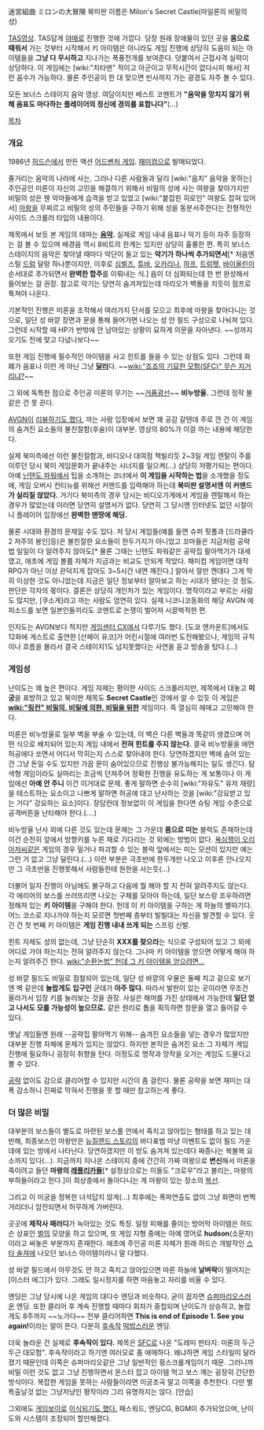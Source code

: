 迷宮組曲 ミロンの大冒険
북미판 이름은 Milon's Secret Castle(마일론의 비밀의 성)

{{{#!html
 <object width="420" height="315"><param name="movie" value="http://www.youtube.com/v/fj6r4lff0-o?version=3&amp;hl=ko_KR"></param><param name="allowFullScreen" value="true"></param><param name="allowscriptaccess" value="always"></param><embed src="http://www.youtube.com/v/fj6r4lff0-o?version=3&amp;hl=ko_KR" type="application/x-shockwave-flash" width="420" height="315" allowscriptaccess="always" allowfullscreen="true"></embed></object>}}}
[[TAS]]영상. TAS답게 [[야매]]로 진행한 것에 가깝다. 당장 원래 장애물이 있던 곳을 '''몸으로 때워서''' 가는 것부터 시작해서 키 아이템은 아니라도 게임 진행에 상당히 도움이 되는 아이템들을 '''그냥 다 무시하고''' 지나가는 폭풍전개를 보여준다.  덧붙여서 근접사격 실력이 상당하다. 이 게임에는 [wiki:"치타맨" 적이고 아군이고 무적시간이 없다시피 해서] 저런 꼼수가 가능하다. 물론 주인공이 한 대 맞으면 빈사까지 가는 광경도 자주 볼 수 있다.

{{{#!html
<object width="420" height="315"><param name="movie" value="http://www.youtube.com/v/gALG3VPv2nE?hl=ko_KR&amp;version=3"></param><param name="allowFullScreen" value="true"></param><param name="allowscriptaccess" value="always"></param><embed src="http://www.youtube.com/v/gALG3VPv2nE?hl=ko_KR&amp;version=3" type="application/x-shockwave-flash" width="420" height="315" allowscriptaccess="always" allowfullscreen="true"></embed></object>}}}
모든 보너스 스테이지 음악 영상. 여담이지만 베스트 코멘트가 '''"음악을 망치지 않기 위해 음표도 마다하는 플레이어의 정신에 경의를 표합니다"'''(...)

[[목차]]

=== 개요 ===
1986년 [[허드슨]]에서 만든 액션 [[어드벤처 게임]]. [[패미컴]]으로 발매되었다. 

줄거리는 음악의 나라에 사는, 그러나 다른 사람들과 달리 [wiki:"음치" 음악을 못하는] 주인공인 미론이 자신의 고민을 해결하기 위해서 비밀의 성에 사는 여왕을 찾아가지만 비밀의 성은 웬 악마들에게 습격을 받고 있었고 [wiki:"붙잡힌 히로인" 여왕도 잡혀 있어서] [[마왕]]을 무찌르고 비밀의 성의 주민들을 구하기 위해 성을 동분서주한다는 전형적인 사이드 스크롤러 타입의 내용이다.

제목에서 보듯 본 게임의 테마는 '''[[음악]].''' 실제로 게임 내내 음표나 악기 등이 자주 등장하는 걸 볼 수 있으며 배경음 역시 8비트의 한계는 있지만 상당히 훌륭한 편. 특히 보너스 스테이지의 음악은 찾아낼 때마다 악단이 들고 있는 '''악기가 하나씩 추가되면서'''[* 처음엔 스틸 [[드럼]] 달랑 하나뿐이지만, 이후로 [[심벌즈]], [[튜바]], [[오카리나]], [[하프]], [[트럼펫]], [[바이올린]]이 순서대로 추가되면서 '''완벽한 합주'''를 이뤄내는 식.] 음이 더 심화되는데 한 번 완성해서 들어보는 걸 권장. 참고로 악기는 당연히 숨겨져있는데 마리오가 벽돌을 치듯이 점프로 툭쳐야 나온다.

기본적인 진행은 미론을 조작해서 여러가지 단서를 모으고 최후에 마왕을 찾아다니는 것으로, 일단 성 바깥 장면과 문을 통해 들어가면 나오는 성 안 필드 구성으로 나눠져 있다. 그런데 시작할 때 HP가 반밖에 안 남아있는 상황이 묘하게 의문을 자아낸다. ~~성까지 오기도 전에 맞고 다녔나보다~~

또한 게임 진행에 필수적인 아이템을 사고 힌트를 들을 수 있는 상점도 있다. 그런데 화폐가 음표나 이런 게 아닌 그냥 '''[[달러]]'''다. ~~[[wiki:"죠죠의 기묘한 모험(SFC)" 무슨 지거리냐?]]~~

그 외에 독특한 점으로 주인공 미론의 무기는 ~~[[거품광선]]~~ '''비누방울.''' 그런데 정작 불 같은 건 못 끈다.

[[AVGN]]이 [http://www.youtube.com/watch?v=kMz7JkVplpM 리뷰하기도 했다.] 까는 사람 입장에서 보면 꽤 공감 갈텐데 주로 깐 건 이 게임의 숨겨진 요소들의 불친절함(후술)이 대부분. 영상의 80%가 이걸 까는 내용에 해당한다.

실제 북미측에선 이런 불친절함과, 비디오나 대여점 책빌리듯 2~3일 게임 렌탈이 주를 이루던 당시 북미 게임문화가 끝내주는 시너지를 일으켜(...) 상당히 저평가되는 편이다. 아예 [[닌텐도 파워]]에서 팁을 소개하는 코너에서 '''이 게임을 시작하는 법'''을 소개했을 정도에, 게임 오버시 컨티뉴를 위해선 커맨드를 입력해야 하는데 '''북미판 설명서엔 이 커맨드가 실리질 않았다.''' 거기다 북미측의 경우 당시는 비디오가게에서 게임을 렌탈해서 하는 경우가 많았는데 이러면 당연히 설명서가 없다. 당연히 그 당시엔 인터넷도 없던 시절이니 플레이어 입장에선 '''완벽한 맨땅에 해딩.'''

물론 시대와 환경의 문제일 수도 있다. 저 당시 게임들(예를 들면 슈퍼 핏폴과 [드라큘라 2 저주의 봉인]등)은 불친절한 요소들이 한두가지가 아니었고 꼬마들은 지금처럼 공략법 일일이 다 알려주지 않아도[* 물론 그때는 닌텐도 파워같은 공략집 팔아먹기가 대세였고, 애초에 게임 볼륨 자체가 지금과는 비교도 안되게 작았다. 패미컴 게임이면 대작 RPG가 아닌 이상 끈덕지게 잡아도 3~5시간 내면 깨진다.] 알아서 잘만 깬데다 그게 딱히 이상한 것도 아니었는데 지금은 일단 정보부터 알아보고 하는 시대가 됐다는 것 정도. 판단은 각자의 몫이다. 결론은 상당히 개인차가 있는 게임이다. 명작이라고 부르는 사람도 많지만, [쿠소게]라고 까는 사람도 엄연히 있다. 실제 니코니코동화의 해당 AVGN 에피소드를 보면 일본인들끼리도 코멘트로 논쟁이 벌어져 시끌벅적한 편.

인지도는 AVGN보다 적지만 [[게임센터 CX]]에서 다루기도 했다. [도쿄 엔카운트]에서도 12화에 게스트로 출연한 [산페이 유코]가 어린시절에 여러번 도전해봤으나, 게임의 규칙이나 흐름을 몰라서 결국 스테이지1도 넘지못했다는 사연을 듣고 방송을 탔다.(...)
=== 게임성 ===
난이도는 꽤 높은 편이다. 게임 자체는 평이한 사이드 스크롤러지만, 제목에서 대놓고 '''미궁'''을 표방하고 있고 북미판 제목도 '''Secret Castle'''인 것에서 알 수 있듯 이 게임은 '''[[wiki:"링컨" 비밀의, 비밀에 의한, 비밀을 위한]]''' 게임이다. 즉 열심히 헤매고 고민해야 한다.

미론은 비누방울로 일부 벽을 부술 수 있는데, 이 벽은 다른 벽들과 똑같이 생겼으며 어떤 식으로 배치되어 있는지 게임 내에서 '''전혀 힌트를 주지 않는다.''' 결국 비누방울을 애먼 허공에다 쏘면서 어디서 막히는지 스스로 찾아내야 한다. 당연하겠지만 벽에 숨어 있는 건 그냥 돈일 수도 있지만 가끔 문이 숨어있으므로 진행상 불가능해지는 일도 생긴다. 탐색형 게임이라도 실마리는 조금씩 던져주어 정확한 진행을 유도하는 게 보통이나 이 게임에선 '''아예 안 주니''' 이건 이거대로 문제. 좋게 말하면 순수히 [wiki:"자유도" 유저 재량]을 테스트하는 요소이고 나쁘게 말하면 허공에 대고 난사하는 것을 [wiki:"강요받고 있는 거다" 강요하는 요소]이다. 장담컨데 정보없이 이 게임을 한다면 슈팅 게임 수준으로 공격버튼을 난타해야 한다.(....)

비누방울 난사 외에 다른 것도 있는데 문제는 그 가운데 '''몸으로 미는''' 블럭도 존재하는데 이건 순전히 앞에서 방향키를 누른 채로 기다리는 것 외에는 방법이 없다. [[욕심쟁이 오리아저씨]]같은 게임의 경우 밀거나 파괴할 수 있는 블럭 앞에서는 미는 모션이 있지만 얘는 그런 거 없고 그냥 달린다.(...) 이런 부분은 극초반에 한두개만 나오고 이후론 안나오지만 그 극초반을 진행못해서 사람들한테 원한을 사는듯(...)

더불어 일자 진행이 아님에도 불구하고 다음에 뭘 해야 할 지 전혀 알려주지도 않는다. 각 에리어의 보스를 쓰러뜨리면 나오는 구체를 모아야 하는데, 일단 보스랑 조우하려면 정해져 있는 '''키 아이템'''을 구해야 한다. 헌데 이 키 아이템을 구하는 게 하늘의 별따기다. 어느 코스로 지나가야 하는지 모르면 첫번째 층부터 빌빌대는 자신을 발견할 수 있다. 웃긴 건 첫 번째 키 아이템은 '''게임 진행 내내 쓰게 되는''' 스프링 신발.

힌트 자체도 성의 없는데, 그냥 단순히 '''XXX를 찾으라'''는 식으로 구성되어 있고 그 외에 어디로 가야 하는지는 전혀 알려주지 않는다. 그나마 키 아이템을 얻으면 어떻게 해야 하는지 알려주긴 한다. [[wiki:"순환논법" 헌데 그 키 아이템을 얻으려면...]]

성 바깥 필드도 비밀로 점철되어 있는데, 일단 성 바깥의 우물은 둘째 치고 겉으로 보기엔 벽 같은데 '''놀랍게도 입구인''' 군데가 '''아주 많다.''' 따라서 발판이 있는 곳이라면 무조건 올라가서 입장 키를 눌러보는 것을 권장. 사실은 해머를 가진 상태에서 가능한데 '''일단 얻고 나서도 모를 가능성이 높으므로.''' 같은 원리로 톱을 획득하면 창문을 열고 들어갈 수 있다.

옛날 게임들엔 원래 --공략집 팔아먹기 위해-- 숨겨진 요소들을 넣는 경우가 많았지만 대부분 진행 자체에 문제가 있지는 않았다. 하지만 본작은 숨겨진 요소 그 자체가 게임 진행에 필요하니 굉장히 취향을 탄다. 이정도로 명작과 망작을 오가는 게임도 드물다고 볼 수 있다.

[http://netyhobby.egloos.com/5720592 공략] 없이도 감으로 클리어할 수 있지만 시간이 좀 걸린다. 물론 공략을 보면 재미는 대폭 감소하니 진짜로 막혀서 진행을 못 할 때만 참고하는게 좋다.

=== 더 많은 비밀 ===
대부분의 보스들이 별도로 마련된 보스룸 안에서 죽치고 앉아있는 형태를 하고 있는 데 반해, 최종보스인 마왕만은 [[뉴질랜드 스토리]]의 바다표범 마냥 이벤트도 없이 필드 가운데에 있는 방에서 나타난다. 당연하겠지만 이 방도 숨겨져 있는데다 짜증나는 복불복 요소까지 있다(...). 지금까지 지나온 스테이지 중에 간간히 가짜 여왕으로 '''변신'''해서 미론을 죽이려고 들던 '''마왕의 [[레플리카]]들'''[* 설정상으로는 이들도 "크로우"라고 불리는, 마왕의 부하들이라고 한다.]이 최상층에서 돌아다니는 게 마왕이 있는 장소의 [[복선]]. 

그리고 이 미궁을 정복한 녀석답지 않게(...) 최후에는 폭파연출도 없이 그냥 화면이 번쩍거리더니 암전되면서 허무하게 가버린다.

곳곳에 '''제작사 패러디'''가 녹아있는 것도 특징. 일정 피해를 줄이는 방어막 아이템은 허드슨 상표인 [[벌]]의 모양을 하고 있으며, 또 게임 지형 중에는 아예 영어로 '''hudson'''(소문자)이라고 써놓은 부분까지 존재한다. 애초에 주인공 미론 자체가 원래 허드슨 개발작인 [[스타 솔져]]에 나오던 보너스 아이템이라니 말 다했다. 

성 바깥 필드에서 아무것도 안 하고 죽치고 앉아있으면 마른 하늘에 '''날벼락'''이 떨어지는 [이스터 에그]가 있다. 그래도 일시정지를 하면 마음놓고 자리를 비울 수 있다.

엔딩은 그냥 당시에 나온 게임의 대다수 엔딩과 비슷하다. 굳이 꼽자면 [[슈퍼마리오]]스러운 엔딩. 또한 클리어 후 계속 진행할 때마다 회차가 중첩되며 난이도가 상승하고, 놀랍게도 8주까지 ~~노가다~~ 전부 클리어하면 '''This is end of Episode 1. See you again!'''이라는 말이 뜬다. 다분히 [[후속작]] [[떡밥]]스러운 엔딩.

더욱 놀라운 건 실제로 '''후속작이 있다.''' 제목은 [[SFC]]로 나온 "도레미 판타지: 미론의 두근두근 대모험". 후속작이라고 하기엔 여러모로 좀 애매하다. 왜냐하면 게임 스타일이 달라졌기 때문인데 이쪽은 슈퍼마리오같은 그냥 일반적인 횡스크롤게임이기 때문. 그러니까 비밀 이런 것도 없고 그냥 진행하면서 몬스터 잡고 아이템 먹고 보스 깨는 굉장히 간단한 방식이다. 복잡한 게임을 못하는 사람들이라면 미궁조곡 말고 이쪽을 추천한다. 다만 별 특출날것 없는 그냥저냥인 평작이라 그리 유명하지는 않다. [안습]

그외에도 [[게임보이]]로 [http://netyhobby.egloos.com/5721580 이식되기도 했다.] 패스워드, 엔딩CG, BGM이 추가되었으며, 난이도와 시스템이 조정되어 할만해졌다.
